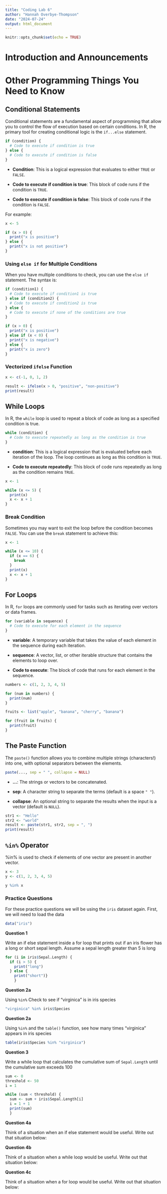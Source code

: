 ```yaml
---
title: "Coding Lab 6"
author: "Hannah Overbye-Thompson"
date: "2024-07-24"
output: html_document
---
```


```r
knitr::opts_chunk$set(echo = TRUE)
```

# **Introduction and Announcements**

# **Other Programming Things You Need to Know**

## Conditional Statements

Conditional statements are a fundamental aspect of programming that allow you to control the flow of execution based on certain conditions. In R, the primary tool for creating conditional logic is the `if...else` statement.

```r
if (condition) {
  # Code to execute if condition is true
} else {
  # Code to execute if condition is false
}
```

-   **Condition**: This is a logical expression that evaluates to either `TRUE` or `FALSE`.

-   **Code to execute if condition is true**: This block of code runs if the condition is `TRUE`.

-   **Code to execute if condition is false**: This block of code runs if the condition is `FALSE`.

For example:

```r
x <- 5

if (x > 0) {
  print("x is positive")
} else {
  print("x is not positive")
}
```

### Using `else if` for Multiple Conditions

When you have multiple conditions to check, you can use the `else if` statement. The syntax is:

```r
if (condition1) {
  # Code to execute if condition1 is true
} else if (condition2) {
  # Code to execute if condition2 is true
} else {
  # Code to execute if none of the conditions are true
}
```

```r

if (x > 0) {
  print("x is positive")
} else if (x < 0) {
  print("x is negative")
} else {
  print("x is zero")
}
```

### Vectorized `ifelse` Function

```r
x <- c(-1, 0, 1, 2)

result <- ifelse(x > 0, "positive", "non-positive")
print(result)
```

## While Loops

In R, the `while` loop is used to repeat a block of code as long as a specified condition is true.

```r
while (condition) {
  # Code to execute repeatedly as long as the condition is true
}
```

-   **condition**: This is a logical expression that is evaluated before each iteration of the loop. The loop continues as long as this condition is `TRUE`.

-   **Code to execute repeatedly**: This block of code runs repeatedly as long as the condition remains `TRUE`.

```r
x <- 1

while (x <= 5) {
  print(x)
  x <- x + 1
}
```

### Break Condition

Sometimes you may want to exit the loop before the condition becomes `FALSE`. You can use the `break` statement to achieve this:

```r
x <- 1

while (x <= 10) {
  if (x == 6) {
    break
  }
  print(x)
  x <- x + 1
}
```

## For Loops

In R, `for` loops are commonly used for tasks such as iterating over vectors or data frames.

```r
for (variable in sequence) {
  # Code to execute for each element in the sequence
}
```

-   **variable**: A temporary variable that takes the value of each element in the sequence during each iteration.

-   **sequence**: A vector, list, or other iterable structure that contains the elements to loop over.

-   **Code to execute**: The block of code that runs for each element in the sequence.

```r
numbers <- c(1, 2, 3, 4, 5)

for (num in numbers) {
  print(num)
}
```

```r
fruits <- list("apple", "banana", "cherry", "banana")

for (fruit in fruits) {
  print(fruit)
}
```

## The Paste Function

The `paste()` function allows you to combine multiple strings (characters!) into one, with optional separators between the elements.

```r
paste(..., sep = " ", collapse = NULL)
```

-   **\...**: The strings or vectors to be concatenated.

-   **sep**: A character string to separate the terms (default is a space `" "`).

-   **collapse**: An optional string to separate the results when the input is a vector (default is `NULL`).

```r
str1 <- "Hello"
str2 <- "world"
result <- paste(str1, str2, sep = ", ")
print(result)
```

## `%in%` Operator 

%in% is used to check if elements of one vector are present in another vector.

```r
x <- 3
y <- c(1, 2, 3, 4, 5)

y %in% x
```

### **Practice Questions**

For these practice questions we will be using the `iris` dataset again. First, we will need to load the data

```r
data("iris")
```

**Question 1**

Write an if else statement inside a for loop that prints out if an iris flower has a long or short sepal length. Assume a sepal length greater than 5 is long

```r
for (i in iris$Sepal.Length) { 
  if (i > 5) { 
    print("long")
  } else { 
    print("short")} 
    }
```

**Question 2a**

Using `%in%` Check to see if "virginica" is in iris species

```r
"virginica" %in% iris$Species
```

**Question 2a**

Using `%in%` and the `table()` function, see how many times "virginica" appears in iris species

```r
table(iris$Species %in% "virginica")
```

**Question 3**

Write a while loop that calculates the cumulative sum of `Sepal.Length` until the cumulative sum exceeds 100

```r
sum <- 0 
threshold <- 50 
i = 1 

while (sum < threshold) { 
  sum <- sum + iris$Sepal.Length[i]
  i = 1 + 1
  print(sum)
  }

```

**Question 4a**

Think of a situation when an if else statement would be useful. Write out that situation below:

**Question 4b**

Think of a situation when a while loop would be useful. Write out that situation below:

**Question 4c**

Think of a situation when a for loop would be useful. Write out that situation below:
